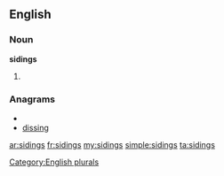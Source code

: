 ==English==

===Noun===
'''sidings'''

# {{plural of|[[siding]]}}

===Anagrams===
* {{alphagram|dgiinss}}
* [[dissing#English|dissing]]

[[Category:English plurals]]

[[ar:sidings]]
[[fr:sidings]]
[[my:sidings]]
[[simple:sidings]]
[[ta:sidings]]